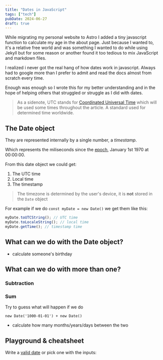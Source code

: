 ```yaml
---
title: "Dates in JavaScript"
tags: ["tech"]
pubDate: 2024-06-27
draft: true
---
```



While migrating my personal website to Astro I added a tiny javascript function to calculate my age in the about page. Just because I wanted to, it's a relative free world and was something I wanted to do while using Jekyll but for some reason or another found it too tedious to mix JavaScript and markdown files.

I realized i never got the real hang of how dates work in javascript. Always had to google more than I prefer to admit and read the docs almost from scratch every time.

Enough was enough so I wrote this for my better understanding and in the hope of helping others that struggled or struggle as I did with dates.

> As a sidenote, UTC stands for [Coordinated Universal Time](https://en.wikipedia.org/wiki/Coordinated_Universal_Time) which will be used some times throughout the article. A standard used for determined time worldwide.

## The Date object

They are represented internally by a single number, a _timestamp_.

Which represents the miliseconds since the [epoch](https://en.wikipedia.org/wiki/Unix_time), January 1st 1970 at 00:00:00.

From this date object we could get:

1. The UTC time
2. Local time
3. The timestamp

> The timezone is determined by the user's device, it is **not** stored in the `Date` object

For example if we do `const myDate = new Date()` we get them like this:

```javascript
myDate.toUTCString(); // UTC time
myDate.toLocaleString(); // local time
myDate.getTime(); // timestamp time
```

## What can we do with the Date object?

-   calculate someone's birthday

## What can we do with more than one?

### Subtraction

### Sum

Try to guess what will happen if we do

`new Date('1000-01-01') + new Date()`

-   calculate how many months/years/days between the two

## Playground & cheatsheet

Write a [valid date](https://developer.mozilla.org/en-US/docs/Web/JavaScript/Reference/Global_Objects/Date/Date#parameters) or pick one with the inputs:

<Date client:visible />
